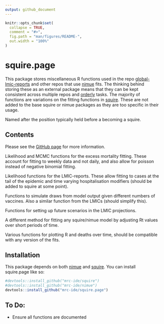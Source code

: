 ```yaml
---
output: github_document
---
```


<!-- README.md is generated from README.Rmd. Please edit that file -->

```r
knitr::opts_chunk$set(
  collapse = TRUE,
  comment = "#>",
  fig.path = "man/figures/README-",
  out.width = "100%"
)
```

# squire.page

<!-- badges: start -->
<!-- badges: end -->

This package stores miscellaneous R functions used in the repo [global-lmic-reports](https://github.com/mrc-ide/global-lmic-reports-orderly) 
and other repos that use [nimue](https://github.com/mrc-ide/nimue) fits. The 
thinking behind storing these as an external package means that they can be kept
consistent across multiple repos and [orderly](https://github.com/vimc/orderly)
tasks. The majority of functions are variations on the fitting functions in
[squire](https://github.com/mrc-ide/squire). These are not added to the base
squire or nimue packages as they are too specific in their usage.

Named after the position typically held before a becoming a squire.

## Contents

Please see the [GitHub page](https://mrc-ide.github.io/squire.page/) for more information.

Likelihood and MCMC functions for the excess mortality fitting. These account
for fitting to weekly data and not daily, and also allow for poisson instead
of negative binomial fitting.

Likelihood functions for the LMIC-reports. These allow fitting to cases at the 
tail of the epidemic and time varying hospitalisation modifiers (should be added
to squire at some point).

Functions to simulate draws from model output given different numbers of 
vaccines. Also a similar function from the LMICs (should simplify this).

Functions for setting up future scenarios in the LMIC projections.

A different method for fitting any squire/nimue model by adjusting Rt values
over short periods of time.

Various functions for plotting R and deaths over time, should be compatible with
any version of the fits.

## Installation

This package depends on both [nimue](https://github.com/mrc-ide/nimue) and
[squire](https://github.com/mrc-ide/squire).
You can install squire.page like so:

``` r
#devtools::install_github("mrc-ide/squire")
#devtools::install_github("mrc-ide/nimue")
devtools::install_github("mrc-ide/squire.page")
```

## To Do:

* Ensure all functions are documented
